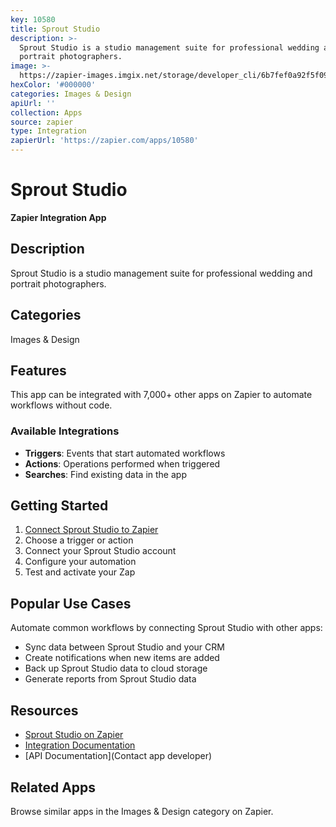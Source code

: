 ```yaml
---
key: 10580
title: Sprout Studio
description: >-
  Sprout Studio is a studio management suite for professional wedding and
  portrait photographers.
image: >-
  https://zapier-images.imgix.net/storage/developer_cli/6b7fef0a92f5f09b78e896f086f0c81c_2.png?auto=format%2Ccompress&ixlib=python-3.0.0&q=50
hexColor: '#000000'
categories: Images & Design
apiUrl: ''
collection: Apps
source: zapier
type: Integration
zapierUrl: 'https://zapier.com/apps/10580'
---
```

# Sprout Studio

**Zapier Integration App**

## Description

Sprout Studio is a studio management suite for professional wedding and portrait photographers.

## Categories

Images & Design

## Features

This app can be integrated with 7,000+ other apps on Zapier to automate workflows without code.

### Available Integrations

- **Triggers**: Events that start automated workflows
- **Actions**: Operations performed when triggered
- **Searches**: Find existing data in the app

## Getting Started

1. [Connect Sprout Studio to Zapier](https://zapier.com/apps/10580)
2. Choose a trigger or action
3. Connect your Sprout Studio account
4. Configure your automation
5. Test and activate your Zap

## Popular Use Cases

Automate common workflows by connecting Sprout Studio with other apps:

- Sync data between Sprout Studio and your CRM
- Create notifications when new items are added
- Back up Sprout Studio data to cloud storage
- Generate reports from Sprout Studio data

## Resources

- [Sprout Studio on Zapier](https://zapier.com/apps/10580)
- [Integration Documentation](https://zapier.com/apps/10580/integrations)
- [API Documentation](Contact app developer)

## Related Apps

Browse similar apps in the Images & Design category on Zapier.
